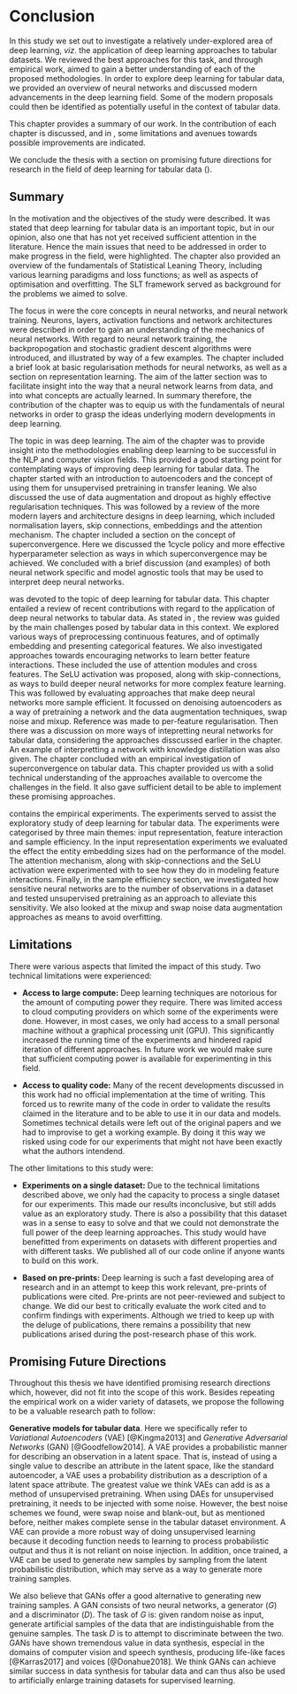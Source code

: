 # Conclusion \label{chp:conc}

In this study we set out to investigate a relatively under-explored area of deep learning, *viz*. the application of deep learning approaches to tabular datasets.
We reviewed the best approaches for this task, and through empirical work, aimed to gain a better understanding of each of the proposed methodologies.
In order to explore deep learning for tabular data, we provided an overview of neural networks and discussed modern advancements in the deep learning field.
Some of the modern proposals could then be identified as potentially useful in the context of tabular data.

This chapter provides a summary of our work.
In \Sref{sec:summary} the contribution of each chapter is discussed, and in \Sref{sec:lim}, some limitations and avenues towards possible improvements are indicated.

We conclude the thesis with a section on promising future directions for research in the field of deep learning for tabular data  (\Sref{sec:future}).

## Summary \label{sec:summary}

In \textbf{\Cref{chp:intro}} the motivation and the objectives of the study were described.
It was stated that deep learning for tabular data is an important topic, but in our opinion, also one that has not yet received sufficient attention in the literature.
Hence the main issues that need to be addressed in order to make progress in the field, were highlighted.
The chapter also provided an overview of the fundamentals of Statistical Leaning Theory, including various learning paradigms and loss functions; as well as aspects of optimisation and overfitting.
The SLT framework served as background for the problems we aimed to solve.

The focus in \textbf{\Cref{chp:nn}} were the core concepts in neural networks, and neural network training.
Neurons, layers, activation functions and network architectures were described in order to gain an understanding of the mechanics of neural networks.
With regard to neural network training, the backpropogation and stochastic gradient descent algorithms were introduced, and illustrated by way of a few examples.
The chapter included a brief look at basic regularisation methods for neural networks, as well as a section on representation learning.
The aim of the latter section was to facilitate insight into the way that a neural network learns from data, and into what concepts are actually learned. 
In summary therefore, the contribution of the chapter was to equip us with the fundamentals of neural networks in order to grasp the ideas underlying modern developments in deep learning.

The topic in \textbf{\Cref{chp:dl}} was deep learning. 
The aim of the chapter was to provide insight into the methodologies enabling deep learning to be successful in the NLP and computer vision fields.
This provided a good starting point for contemplating ways of improving deep learning for tabular data.
The chapter started with an introduction to autoencoders and the concept of using them for unsupervised pretraining in transfer leaning.
We also discussed the use of data augmentation and dropout as highly effective regularisation techniques.
This was followed by a review of the more modern layers and architecture designs in deep learning, which included normalisation layers, skip connections, embeddings and the attention mechanism.
The chapter included a section on the concept of superconvergence.
Here we discussed the 1cycle policy and more effective hyperparameter selection as ways in which superconvergence may be achieved.
We concluded with a brief discussion (and examples) of both neural network specific and model agnostic tools that may be used to interpret deep neural networks. 

\textbf{\Cref{chp:td}} was devoted to the topic of deep learning for tabular data.
This chapter entailed a review of recent contributions with regard to the application of deep neural networks to tabular data.
As stated in \Cref{chp:intro}, the review was guided by the main challenges posed by tabular data in this context. 
We explored various ways of preprocessing continuous features, and of optimally embedding and presenting categorical features.
We also investigated approaches towards encouraging networks to learn better feature interactions.
These included the use of attention modules and cross features.
The SeLU activation was proposed, along with skip-connections, as ways to build deeper neural networks for more complex feature learning.
This was followed by evaluating approaches that make deep neural networks more sample efficient.
It focussed on denoising autoencoders as a way of pretraining a network and the data augmentation techniques, swap noise and mixup.
Reference was made to per-feature regularisation.
Then there was a discussion on more ways of intepretting neural networks for tabular data, considering the approaches disscussed earlier in the chapter.
An example of interpretting a network with knowledge distillation was also given.
The chapter concluded with an empirical investigation of superconvergence on tabular data.
This chapter provided us with a solid technical understanding of the approaches available to overcome the challenges in the field.
It also gave sufficient detail to be able to implement these promising approaches.

\textbf{\Cref{chp:exp}} contains the empirical experiments.
The experiments served to assist the exploratory study of deep learning for tabular data.
The experiments were categorised by three main themes: input representation, feature interaction and sample efficiency.
In the input representation experiments we evaluated the effect the entity embedding sizes had on the performance of the model.
The attention mechanism, along with skip-connections and the SeLU activation were experimented with to see how they do in modeling feature interactions.
Finally, in the sample efficiency section, we investigated how sensitive neural networks are to the number of observations in a dataset and tested unsupervised pretraining as an approach to alleviate this sensitivity.
We also looked at the mixup and swap noise data augmentation approaches as means to avoid overfitting.

## Limitations \label{sec:lim}

There were various aspects that limited the impact of this study.
Two technical limitations were experienced:

+ **Access to large compute:** Deep learning techniques are notorious for the amount of computing power they require. There was limited access to cloud computing providers on which some of the experiments were done. However, in most cases, we only had access to a small personal machine without a graphical processing unit (GPU). This significantly increased the running time of the experiments and hindered rapid iteration of different approaches. In future work we would make sure that sufficient computing power is available for experimenting in this field.
  
+ **Access to quality code:** Many of the recent developments discussed in this work had no official implementation at the time of writing. This forced us to rewrite many of the code in order to validate the results claimed in the literature and to be able to use it in our data and models. Sometimes technical details were left out of the original papers and we had to improvise to get a working example. By doing it this way we risked using code for our experiments that might not have been exactly what the authors intendend.

The other limitations to this study were:

+ **Experiments on a single dataset:** Due to the technical limitations described above, we only had the capacity to process a single dataset for our experiments. This made our results inconclusive, but still adds value as an exploratory study. There is also a possibility that this dataset was in a sense to easy to solve and that we could not demonstrate the full power of the deep learning approaches. This study would have benefitted from experiments on datasets with different properties and with different tasks. We published all of our code online if anyone wants to build on this work.

+ **Based on pre-prints:** Deep learning is such a fast developing area of research and in an attempt to keep this work relevant, pre-prints of publications were cited. Pre-prints are not peer-reviewed and subject to change. We did our best to critically evaluate the work cited and to confirm findings with experiments. Although we tried to keep up with the deluge of publications, there remains a possibility that new publications arised during the post-research phase of this work.

## Promising Future Directions \label{sec:future}

Throughout this thesis we have identified promising research directions which, however, did not fit into the scope of this work.
Besides repeating the empirical work on a wider variety of datasets, we propose the following to be a valuable research path to follow:

**Generative models for tabular data**.
Here we specifically refer to *Variational Autoencoders* (VAE) [@Kingma2013] and *Generative Adversarial Networks* (GAN) [@Goodfellow2014].
A VAE provides a probabilistic manner for describing an observation in a latent space.
That is, instead of using a single value to describe an attribute in the latent space, like the standard autoencoder, a VAE uses a probability distribution as a description of a latent space attribute.
The greatest value we think VAEs can add is as a method of unsupervised pretraining.
When using DAEs for unsupervised pretraining, it needs to be injected with some noise.
However, the best noise schemes we found, were swap noise and blank-out, but as mentioned before, neither makes complete sense in the tabular dataset environment.
A VAE can provide a more robust way of doing unsupervised learning because it decoding function needs to learning to process probabilistic output and thus it is not reliant on noise injection.
In addition, once trained, a VAE can be used to generate new samples by sampling from the latent probabilistic distribution, which may serve as a way to generate more training samples.

We also believe that GANs offer a good alternative to generating new training samples.
A GAN consists of two neural networks, a generator ($G$) and a discriminator ($D$).
The task of $G$ is: given random noise as input, generate artificial samples of the data that are indistinguishable from the genuine samples.
The task $D$ is to attempt to discriminate between the two.
GANs have shown tremendous value in data synthesis, especial in the domains of computer vision and speech synthesis, producing life-like faces [@Karras2017] and voices [@Donahue2018].
We think GANs can achieve similar success in data synthesis for tabular data and can thus also be used to artificially enlarge training datasets for supervised learning.
